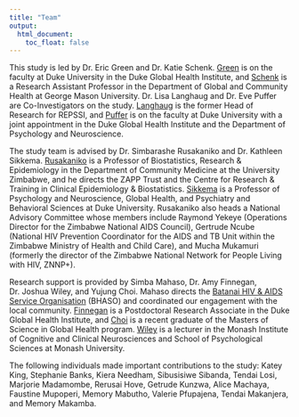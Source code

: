 ```yaml
---
title: "Team"
output:
  html_document:
    toc_float: false
---
```


This study is led by Dr. Eric Green and Dr. Katie Schenk. [Green](https://globalhealth.duke.edu/people/faculty/green-eric) is on the faculty at Duke University in the Duke Global Health Institute, and [Schenk](https://chhs.gmu.edu/faculty-and-staff/schenk.cfm) is a Research Assistant Professor in the Department of Global and Community Health at George Mason University. Dr. Lisa Langhaug and Dr. Eve Puffer are Co-Investigators on the study. [Langhaug](https://www.linkedin.com/in/lisa-langhaug-148b041b/) is the former Head of Research for REPSSI, and [Puffer](https://psychandneuro.duke.edu/people/eve-s-puffer) is on the faculty at Duke University with a joint appointment in the Duke Global Health Institute and the Department of Psychology and Neuroscience.

The study team is advised by Dr. Simbarashe Rusakaniko and Dr. Kathleen Sikkema. [Rusakaniko](http://www.uz.ac.zw/index.php/chs-departments/263-community-medicine/community-medicinestaff/682-professor-simbarashe-rusakaniko) is a Professor of Biostatistics, Research & Epidemiology in the Department of Community Medicine at the University Zimbabwe, and he directs the ZAPP Trust and the Centre for Research & Training in Clinical Epidemiology & Biostatistics. [Sikkema](https://globalhealth.duke.edu/people/faculty/sikkema-kathleen) is a Professor of Psychology and Neuroscience, Global Health, and Psychiatry and Behavioral Sciences at Duke University. Rusakaniko also heads a National Advisory Committee whose members include Raymond Yekeye (Operations Director for the Zimbabwe National AIDS Council), Gertrude Ncube (National HIV Prevention Coordinator for the AIDS and TB Unit within the Zimbabwe Ministry of Health and Child Care), and Mucha Mukamuri (formerly the director of the Zimbabwe National Network for People Living with HIV, ZNNP+).

Research support is provided by Simba Mahaso, Dr. Amy Finnegan, Dr. Joshua Wiley, and Yujung Choi. Mahaso directs the [Batanai HIV & AIDS Service Organisation](http://www.bhaso.org/) (BHASO) and coordinated our engagement with the local community. [Finnegan](https://sites.google.com/site/amyfinnegan/home) is a Postdoctoral Research Associate in the Duke Global Health Institute, and [Choi](https://www.linkedin.com/in/yujung-choi-a5749438/) is a recent graduate of the Masters of Science in Global Health program. [Wiley](http://joshuawiley.com/) is a lecturer in the Monash Institute of Cognitive and Clinical Neurosciences and School of Psychological Sciences at Monash University.

The following individuals made important contributions to the study: Katey King, Stephanie Banks, Kiera Needham, Sibusisiwe Sibanda, Tendai Losi, Marjorie Madamombe, Rerusai Hove, Getrude Kunzwa, Alice Machaya, Faustine Mupoperi, Memory Mabutho, Valerie Pfupajena, Tendai Makanjera, and Memory Makamba.